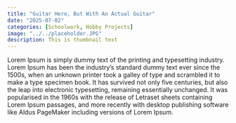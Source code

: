 ```yaml
---
title: "Guitar Hero, But With An Actual Guitar"
date: "2025-07-02"
categories: [Schoolwork, Hobby Projects]
image: "../../placeholder.JPG"
description: This is thumbnail text
---
```





Lorem Ipsum is simply dummy text of the printing and typesetting industry. Lorem Ipsum has been the industry's standard dummy text ever since the 1500s, when an unknown printer took a galley of type and scrambled it to make a type specimen book. It has survived not only five centuries, but also the leap into electronic typesetting, remaining essentially unchanged. It was popularised in the 1960s with the release of Letraset sheets containing Lorem Ipsum passages, and more recently with desktop publishing software like Aldus PageMaker including versions of Lorem Ipsum.
